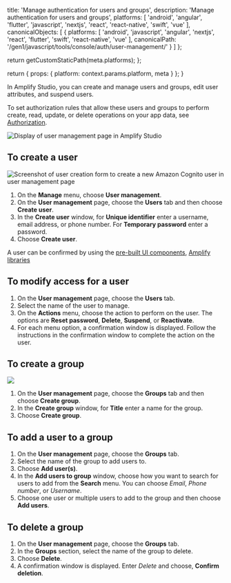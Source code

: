                   
  title: 'Manage authentication for users and groups',
  description: 'Manage authentication for users and groups',
  platforms: [
    'android',
    'angular',
    'flutter',
    'javascript',
    'nextjs',
    'react',
    'react-native',
    'swift',
    'vue'
  ],
  canonicalObjects: [
    {
      platforms: [
        'android',
        'javascript',
        'angular',
        'nextjs',
        'react',
        'flutter',
        'swift',
        'react-native',
        'vue'
      ],
      canonicalPath: '/gen1/javascript/tools/console/auth/user-management/'
    }
  ]
};

  return getCustomStaticPath(meta.platforms);
};

  return {
    props: {
      platform: context.params.platform,
      meta
    }
  };
}
          

In Amplify Studio, you can create and manage users and groups, edit user attributes, and suspend users.

To set authorization rules that allow these users and groups to perform create, read, update, or delete operations on your app data, see [Authorization](/[platform]/tools/console/authz/).

![Display of user management page in Amplify Studio](/images/studio/auth/user-management.png)

## To create a user

![Screenshot of user creation form to create a new Amazon Cognito user in user management page](/images/studio/auth/create-user.png)

1. On the **Manage** menu, choose **User management**.
2. On the **User management** page, choose the **Users** tab and then choose **Create user**.
3. In the **Create user** window, for **Unique identifier** enter a username, email address, or phone number. For **Temporary password** enter a password.
4. Choose **Create user**.

<Callout>

A user can be confirmed by using the [pre-built UI components](/[platform]/build-a-backend/auth/set-up-auth/#enable-sign-up-sign-in-and-sign-out), [Amplify libraries](https://aws-amplify.github.io/amplify-js/api/modules/aws_amplify.auth.html)

</Callout>

## To modify access for a user

1. On the **User management** page, choose the **Users** tab.
2. Select the name of the user to manage.
3. On the **Actions** menu, choose the action to perform on the user. The options are **Reset password**, **Delete**, **Suspend**, or **Reactivate**.
4. For each menu option, a confirmation window is displayed. Follow the instructions in the confirmation window to complete the action on the user.

## To create a group

![](/images/studio/auth/user-groups.png)

1. On the **User management** page, choose the **Groups** tab and then choose **Create group**.
2. In the **Create group** window, for **Title** enter a name for the group.
3. Choose **Create group**.

## To add a user to a group

1. On the **User management** page, choose the **Groups** tab.
2. Select the name of the group to add users to.
3. Choose **Add user(s)**.
4. In the **Add users to group** window, choose how you want to search for users to add from the **Search** menu. You can choose _Email_, _Phone number_, or _Username_.
5. Choose one user or multiple users to add to the group and then choose **Add users**.

## To delete a group

1. On the **User management** page, choose the **Groups** tab.
2. In the **Groups** section, select the name of the group to delete.
3. Choose **Delete**.
4. A confirmation window is displayed. Enter _Delete_ and choose, **Confirm deletion**.
